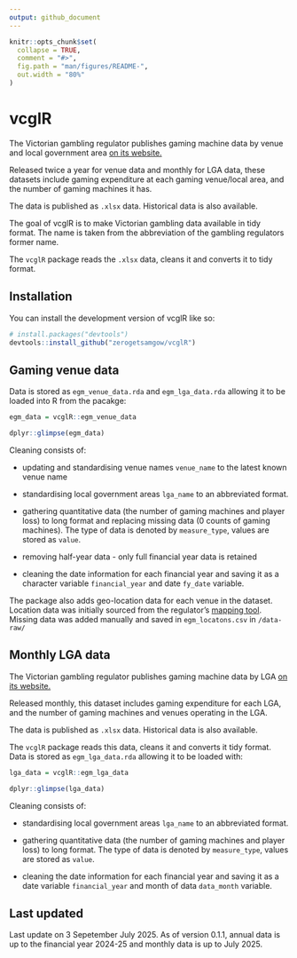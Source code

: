 ```yaml
---
output: github_document
---
```


<!-- README.md is generated from README.Rmd. Please edit that file -->

```r
knitr::opts_chunk$set(
  collapse = TRUE,
  comment = "#>",
  fig.path = "man/figures/README-",
  out.width = "80%"
)
```

# vcglR


The Victorian gambling regulator publishes gaming machine data by venue and local government area [on its website.](https://www.vgccc.vic.gov.au/resources/information-and-data/expenditure-data)

Released twice a year for venue data and monthly for LGA data, these datasets include gaming expenditure at each gaming venue/local area, and the number of gaming machines it has.

The data is published as `.xlsx` data. Historical data is also available.

The goal of vcglR is to make Victorian gambling data available in tidy format. The name is taken from the abbreviation of the gambling regulators former name.

The `vcglR` package reads the `.xlsx` data, cleans it and converts it to tidy format.

## Installation

You can install the development version of vcglR like so:

``` r
# install.packages("devtools")
devtools::install_github("zerogetsamgow/vcglR")
```

## Gaming venue data


Data is stored as `egm_venue_data.rda` and `egm_lga_data.rda` allowing it to be loaded into R from the pacakge:

```r
egm_data = vcglR::egm_venue_data

dplyr::glimpse(egm_data)
```



Cleaning consists of:

-   updating and standardising venue names `venue_name` to the latest known venue name

-   standardising local government areas `lga_name` to an abbreviated format.

-   gathering quantitative data (the number of gaming machines and player loss) to long format and replacing missing data (0 counts of gaming machines). The type of data is denoted by `measure_type`, values are stored as `value`.

-   removing half-year data - only full financial year data is retained

-   cleaning the date information for each financial year and saving it as a character variable `financial_year` and date `fy_date` variable.

The package also adds geo-location data for each venue in the dataset. Location data was initially sourced from the regulator's [mapping tool](https://geomaps.vgccc.vic.gov.au/). Missing data was added manually and saved in `egm_locatons.csv` in `/data-raw/`

## Monthly LGA data

The Victorian gambling regulator publishes gaming machine data by LGA [on its website.](https://www.vgccc.vic.gov.au/resources/information-and-data/expenditure-data)

Released monthly, this dataset includes gaming expenditure for each LGA, and the number of gaming machines and venues operating in the LGA.

The data is published as `.xlsx` data. Historical data is also available.

The `vcglR` package reads this data, cleans it and converts it tidy format. Data is stored as `egm_lga_data.rda` allowing it to be loaded with:

```r
lga_data = vcglR::egm_lga_data

dplyr::glimpse(lga_data)
```

Cleaning consists of:

-   standardising local government areas `lga_name` to an abbreviated format.

-   gathering quantitative data (the number of gaming machines and player loss) to long format. The type of data is denoted by `measure_type`, values are stored as `value`.

-   cleaning the date information for each financial year and saving it as a date variable `financial_year` and month of data `data_month` variable.


## Last updated

Last update on 3 Sepetember July 2025. As of version 0.1.1, annual data is up to the financial year 2024-25 and monthly data is up to July 2025.